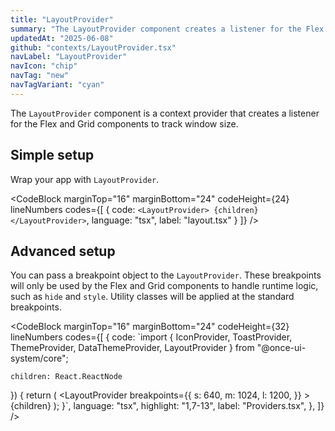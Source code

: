 ```yaml
---
title: "LayoutProvider"
summary: "The LayoutProvider component creates a listener for the Flex and Grid components to track window size."
updatedAt: "2025-06-08"
github: "contexts/LayoutProvider.tsx"
navLabel: "LayoutProvider"
navIcon: "chip"
navTag: "new"
navTagVariant: "cyan"
---
```


The `LayoutProvider` component is a context provider that creates a listener for the Flex and Grid components to track window size.

## Simple setup

Wrap your app with `LayoutProvider`.

<CodeBlock
  marginTop="16"
  marginBottom="24"
  codeHeight={24}
  lineNumbers
  codes={[
    {
      code:
`<LayoutProvider>
    {children}
</LayoutProvider>`,
      language: "tsx",
      label: "layout.tsx"
    }
  ]}
/>

## Advanced setup

You can pass a breakpoint object to the `LayoutProvider`. These breakpoints will only be used by the Flex and Grid components to handle runtime logic, such as `hide` and `style`. Utility classes will be applied at the standard breakpoints.

<CodeBlock
  marginTop="16"
  marginBottom="24"
  codeHeight={32}
  lineNumbers
  codes={[
    {
      code:
`import { IconProvider, ToastProvider, ThemeProvider, DataThemeProvider, LayoutProvider } from "@once-ui-system/core";

    children: React.ReactNode
}) {
    return (
      <LayoutProvider
        breakpoints={{
          s: 640,
          m: 1024,
          l: 1200,
        }}
      >
        <ThemeProvider>
          <DataThemeProvider>
            <ToastProvider>
              <IconProvider>
                {children}
              </IconProvider>
            </ToastProvider>
          </DataThemeProvider>
        </ThemeProvider>
      </LayoutProvider>
    );
}`,
      language: "tsx",
      highlight: "1,7-13",
      label: "Providers.tsx",
    },
  ]}
/>